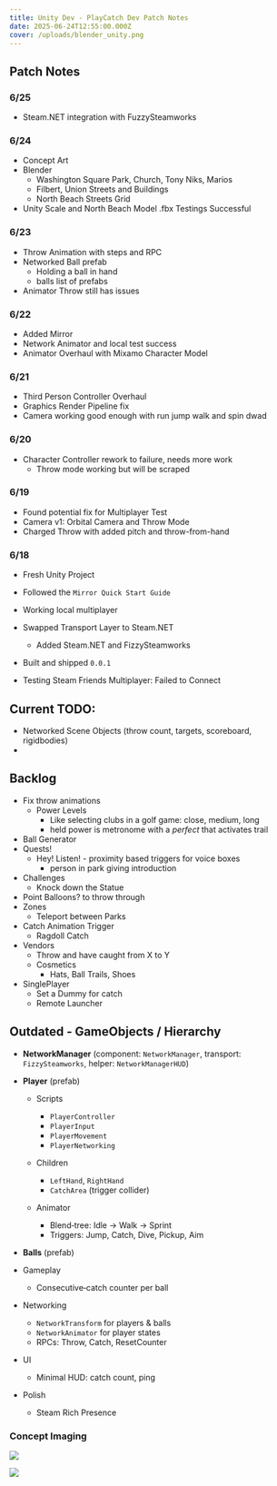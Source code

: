```yaml
---
title: Unity Dev - PlayCatch Dev Patch Notes
date: 2025-06-24T12:55:00.000Z
cover: /uploads/blender_unity.png
---
```

## Patch Notes

### 6/25

- Steam.NET integration with FuzzySteamworks

### 6/24

- Concept Art
- Blender
  - Washington Square Park, Church, Tony Niks, Marios
  - Filbert, Union Streets and Buildings
  - North Beach Streets Grid
- Unity Scale and North Beach Model .fbx Testings Successful


### 6/23

- Throw Animation with steps and RPC 
- Networked Ball prefab
  - Holding a ball in hand
  - balls list of prefabs
- Animator Throw still has issues


### 6/22

* Added Mirror
* Network Animator and local test success
* Animator Overhaul with Mixamo Character Model

### 6/21

* Third Person Controller Overhaul
* Graphics Render Pipeline fix
* Camera working good enough with run jump walk and spin
  dwad

### 6/20

* Character Controller rework to failure, needs more work
  * Throw mode working but will be scraped 

### 6/19

* Found potential fix for Multiplayer Test
* Camera v1: Orbital Camera and Throw Mode
* Charged Throw with added pitch and throw-from-hand

### 6/18

* Fresh Unity Project
* Followed the `Mirror Quick Start Guide`
* Working local multiplayer
* Swapped Transport Layer to Steam.NET

  * Added Steam.NET and FizzySteamworks
* Built and shipped `0.0.1`
* Testing Steam Friends Multiplayer: Failed to Connect

## Current TODO:

- Networked Scene Objects (throw count, targets, scoreboard, rigidbodies)
- 

## Backlog

* Fix throw animations
  * Power Levels
    * Like selecting clubs in a golf game: close, medium, long
    * held power is metronome with a *perfect* that activates trail
* Ball Generator
* Quests!
  * Hey! Listen! - proximity based triggers for voice boxes
    * person in park giving introduction
* Challenges
  * Knock down the Statue
* Point Balloons? to throw through
* Zones
  * Teleport between Parks
* Catch Animation Trigger
  * Ragdoll Catch
* Vendors
  * Throw and have caught from X to Y
  * Cosmetics
    * Hats, Ball Trails, Shoes
* SinglePlayer
  * Set a Dummy for catch
  * Remote Launcher

## Outdated - GameObjects / Hierarchy

* **NetworkManager** (component: `NetworkManager`, transport: `FizzySteamworks`, helper: `NetworkManagerHUD`)
* **Player** (prefab)

  * Scripts

    * `PlayerController`
    * `PlayerInput`
    * `PlayerMovement`
    * `PlayerNetworking`
  * Children

    * `LeftHand`, `RightHand`
    * `CatchArea` (trigger collider)
  * Animator

    * Blend‑tree: Idle → Walk → Sprint
    * Triggers: Jump, Catch, Dive, Pickup, Aim
* **Balls** (prefab)
* Gameplay

  * Consecutive‑catch counter per ball
* Networking

  * `NetworkTransform` for players & balls
  * `NetworkAnimator` for player states
  * RPCs: Throw, Catch, ResetCounter
* UI

  * Minimal HUD: catch count, ping
* Polish

  * Steam Rich Presence

### Concept Imaging

![](/uploads/catch_concept_01.png)

![](/uploads/blender_unity.png)

